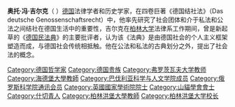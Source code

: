 '''奥托·冯·吉尔克'''（{{lang-de|Otto von Gierke}}  {{bd|1841年|1月11日|1921年|10月10日}}）[[德国|德国]]法律学者和历史学家，在四卷巨著《德国结社法》（Das deutsche Genossenschaftsrecht）中，他率先研究了社会团体和介于私法和公法之间结社在德国生活中的重要性，吉尔克在[[柏林大学|柏林大学]]法律系工作期间，曾是新起草的《[[德国民法典|德国民法典]]》的主要批评者，认为该《法典》是由德国社会的个人主义框架塑造而成，与德国社会传统相抵触。他在公法和私法的古典划分之外，提出了社会法的概念。

[[Category:德国哲学家|Category:德国哲学家]]
[[Category:德国贵族|Category:德国贵族]]
[[Category:弗罗茨瓦夫大学教师|Category:弗罗茨瓦夫大学教师]]
[[Category:海德堡大學教師|Category:海德堡大學教師]]
[[Category:巴伐利亚科学与人文学院成员|Category:巴伐利亚科学与人文学院成员]]
[[Category:俄罗斯科学院通讯会员|Category:俄罗斯科学院通讯会员]]
[[Category:英國國家學術院院士|Category:英國國家學術院院士]]
[[Category:山貓學會會士|Category:山貓學會會士]]
[[Category:什切青人|Category:什切青人]]
[[Category:柏林洪堡大學教師|Category:柏林洪堡大學教師]]
[[Category:柏林洪堡大学校长|Category:柏林洪堡大学校长]]